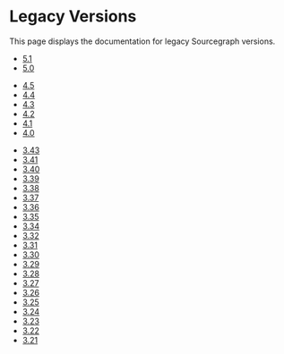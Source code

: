 # Legacy Versions

<p className="subtitle">This page displays the documentation for legacy Sourcegraph versions.</p>

<Accordian tittle="Sourcegraph 5.x">

- [5.1](https://docs.sourcegraph.com/@5.1/)
- [5.0](https://docs.sourcegraph.com/@5.0/)

</Accordian>

<Accordian tittle="Sourcegraph 4.x">

- [4.5](https://docs.sourcegraph.com/@4.5/)
- [4.4](https://docs.sourcegraph.com/@4.4/)
- [4.3](https://docs.sourcegraph.com/@4.3/)
- [4.2](https://docs.sourcegraph.com/@4.2/)
- [4.1](https://docs.sourcegraph.com/@4.1/)
- [4.0](https://docs.sourcegraph.com/@4.0/)

</Accordian>

<Accordian tittle="Sourcegraph 3.x">

- [3.43](https://docs.sourcegraph.com/@3.43/)
- [3.41](https://docs.sourcegraph.com/@3.41/)
- [3.40](https://docs.sourcegraph.com/@3.40/)
- [3.39](https://docs.sourcegraph.com/@3.39/)
- [3.38](https://docs.sourcegraph.com/@3.38/)
- [3.37](https://docs.sourcegraph.com/@3.37/)
- [3.36](https://docs.sourcegraph.com/@3.36/)
- [3.35](https://docs.sourcegraph.com/@3.35/)
- [3.34](https://docs.sourcegraph.com/@3.34/)
- [3.32](https://docs.sourcegraph.com/@3.32/)
- [3.31](https://docs.sourcegraph.com/@3.31/)
- [3.30](https://docs.sourcegraph.com/@3.30/)
- [3.29](https://docs.sourcegraph.com/@3.29/)
- [3.28](https://docs.sourcegraph.com/@3.28/)
- [3.27](https://docs.sourcegraph.com/@3.27/)
- [3.26](https://docs.sourcegraph.com/@3.26/)
- [3.25](https://docs.sourcegraph.com/@3.25/)
- [3.24](https://docs.sourcegraph.com/@3.24/)
- [3.23](https://docs.sourcegraph.com/@3.23/)
- [3.22](https://docs.sourcegraph.com/@3.22/)
- [3.21](https://docs.sourcegraph.com/@3.21/)

</Accordian>

